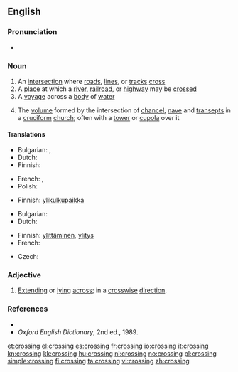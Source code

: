 {{wikipedia|dab=crossing}}
==English==

===Pronunciation===
* {{audio|en-us-crossing.ogg|Audio (US)}}

===Noun===
{{en-noun}}

# An [[intersection]] where [[road]]s, [[line]]s, or [[track]]s [[cross]]
# A [[place]] at which a [[river]], [[railroad]], or [[highway]] may be [[crossed]]
# A [[voyage]] across a [[body]] of [[water]]
# {{architecture}} The [[volume]] formed by the intersection of [[chancel]], [[nave]] and [[transept]]s in a [[cruciform]] [[church]]; often with a [[tower]] or [[cupola]] over it

====Translations====
{{trans-top|intersection where roads, lines, or tracks cross}}
* Bulgarian: {{t|bg|пресичане|n}},  {{t|bg|пресечка|f}}
* Dutch: {{t+|nl|kruising|f}}
* Finnish: {{t-|fi|risteys}}
{{trans-mid}}
* French: {{t+|fr|carrefour}}, {{t+|fr|croisement}}
* Polish: {{t+|pl|skrzyżowanie|n}}
{{trans-bottom}}

{{trans-top|place at which a river, railroad, or highway may be crossed}}
* Finnish: [[ylikulkupaikka]]
{{trans-mid}}
{{trans-bottom}}

{{trans-top|voyage across a body of water}}
* Bulgarian: {{t|bg|пресичане|n}}
* Dutch: {{t-|nl|oversteek|m}}
{{trans-mid}}
* Finnish: [[ylittäminen]], [[ylitys]]
* French: {{t+|fr|traversée}}
{{trans-bottom}}

{{trans-top|volume formed by the intersection of chancel, nave and transepts in a cruciform church}}
* Czech: {{t-|cs|křížení|n}}
{{trans-mid}}
{{trans-bottom}}

===Adjective===
{{en-adj|-}}

# {{rare}} [[extend|Extending]] or [[lying]] [[across]]; in a [[crosswise]] [[direction]].

===References===
* {{R:Dictionary.com|crossing}}
* ''Oxford English Dictionary'', 2nd ed., 1989.

[[et:crossing]]
[[el:crossing]]
[[es:crossing]]
[[fr:crossing]]
[[io:crossing]]
[[it:crossing]]
[[kn:crossing]]
[[kk:crossing]]
[[hu:crossing]]
[[nl:crossing]]
[[no:crossing]]
[[pl:crossing]]
[[simple:crossing]]
[[fi:crossing]]
[[ta:crossing]]
[[vi:crossing]]
[[zh:crossing]]